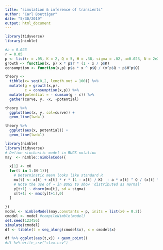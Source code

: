 ```yaml
---
title: "simulation & inference of transients"
author: "Carl Boettiger"
date: "5/30/2019"
output: html_document
---
```

  
```r
library(tidyverse)
library(nimble)
```
  
```r
#a = 0.023
r = 0.05
p <- list(r = .05, K = 2, Q = 5, H = .38, sigma = .02, a=0.023, N = 2e2)
growth <- function(x, p) x * p$r * (1 - x / p$K)
consumption <- function(x,p) p$a * x ^ p$Q / (x^p$Q + p$H^p$Q)
```

```r
theory <- 
  tibble(x= seq(0,2, length.out = 100)) %>%
  mutate(g = growth(x,p), 
         c = consumption(x,p)) %>%
  mutate(potential = - cumsum(g - c)) %>%
  gather(curve, y, -x, -potential) 
```

```r
theory %>%
  ggplot(aes(x, y, col=curve)) +
  geom_line(lwd=1)
```

```r
theory %>%
  ggplot(aes(x, potential)) + 
  geom_line(lwd=1)
```













```r
library(nimble)
library(tidyverse)
# Define stochastic model in BUGS notation
may  <- nimble::nimbleCode({
  
  x[1] <- x0
  for(t in 1:(N-1)){
    # Determinstic mean looks like standard R
    mu[t] <- x[t] + x[t] * r * (1 - x[t] / K)  - a * x[t] ^ Q / (x[t] ^ Q + H ^ Q))
    # Note the use of ~ in BUGS to show 'distributed as normal' 
    y[t+1] ~ dnorm(mu[t], sd = sigma)
    x[t+1] <- max(y[t+1],0)
  }
  
})
model <- nimbleModel(may,constants = p, inits = list(x0 = 0.2))
cmodel <- model #compileNimble(model)
set.seed(123456)
simulate(cmodel)
df <- tibble(t = seq_along(cmodel$x), x = cmodel$x)
```

```r
df %>% ggplot(aes(t,x)) + geom_point()
#df %>% write_csv("slow.csv")
```
